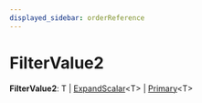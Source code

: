 ```yaml
---
displayed_sidebar: orderReference
---
```



# FilterValue2

 **FilterValue2**: T \| [ExpandScalar](../order.ExpandScalar/page.mdx)&#60;T&#62; \| [Primary](../order.Primary/page.mdx)&#60;T&#62;
